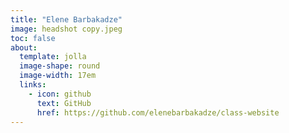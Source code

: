 ```yaml
---
title: "Elene Barbakadze"
image: headshot copy.jpeg
toc: false
about: 
  template: jolla
  image-shape: round
  image-width: 17em
  links:
    - icon: github
      text: GitHub
      href: https://github.com/elenebarbakadze/class-website
---
```

